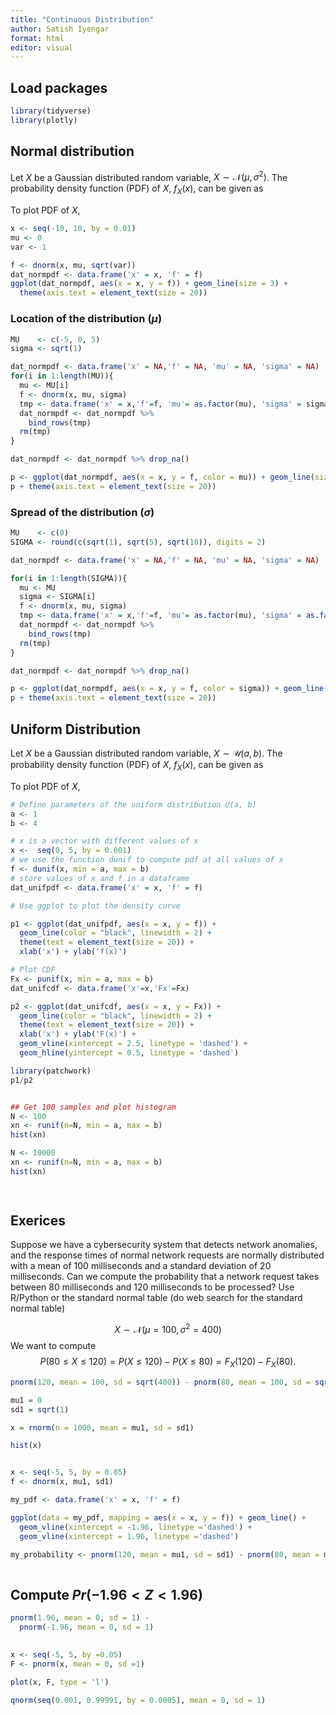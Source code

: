 ```yaml
---
title: "Continuous Distribution"
author: Satish Iyengar
format: html
editor: visual
---
```


## Load packages

```r
library(tidyverse)
library(plotly)
```


## Normal distribution

Let $X$ be a Gaussian distributed random variable, $X \sim \mathcal{N}(\mu, \sigma^2)$.
The probability density function (PDF) of $X$, $f_X(x)$, can be given as 
\begin{eqnarray}
  f_X(x) = \frac{1}{\sqrt(2 \pi \sigma^2)} \exp{\left(-\frac{1}{2\sigma^2}(x - \mu^2) \right)},  \hspace{5pt} x\in (-\infty, \infty)
  
\end{eqnarray}

To plot PDF of $X$, 

```r
x <- seq(-10, 10, by = 0.01)
mu <- 0
var <- 1

f <- dnorm(x, mu, sqrt(var))
dat_normpdf <- data.frame('x' = x, 'f' = f)
ggplot(dat_normpdf, aes(x = x, y = f)) + geom_line(size = 3) + 
  theme(axis.text = element_text(size = 20))
```

### Location of the distribution ($\mu$)


```r
MU    <- c(-5, 0, 5)
sigma <- sqrt(1)

dat_normpdf <- data.frame('x' = NA,'f' = NA, 'mu' = NA, 'sigma' = NA)
for(i in 1:length(MU)){
  mu <- MU[i]
  f <- dnorm(x, mu, sigma)
  tmp <- data.frame('x' = x,'f'=f, 'mu'= as.factor(mu), 'sigma' = sigma)
  dat_normpdf <- dat_normpdf %>%
    bind_rows(tmp)
  rm(tmp)
}

dat_normpdf <- dat_normpdf %>% drop_na()
```

```r
p <- ggplot(dat_normpdf, aes(x = x, y = f, color = mu)) + geom_line(size = 3)
p + theme(axis.text = element_text(size = 20))
```

### Spread of the distribution ($\sigma$)

```r
MU    <- c(0)
SIGMA <- round(c(sqrt(1), sqrt(5), sqrt(10)), digits = 2)

dat_normpdf <- data.frame('x' = NA,'f' = NA, 'mu' = NA, 'sigma' = NA)

for(i in 1:length(SIGMA)){
  mu <- MU
  sigma <- SIGMA[i]
  f <- dnorm(x, mu, sigma)
  tmp <- data.frame('x' = x,'f'=f, 'mu'= as.factor(mu), 'sigma' = as.factor(sigma))
  dat_normpdf <- dat_normpdf %>%
    bind_rows(tmp)
  rm(tmp)
}

dat_normpdf <- dat_normpdf %>% drop_na()
```

```r
p <- ggplot(dat_normpdf, aes(x = x, y = f, color = sigma)) + geom_line(size = 3)
p + theme(axis.text = element_text(size = 20))
```

## Uniform Distribution


Let $X$ be a Gaussian distributed random variable, $X \sim \mathcal{U}(a, b)$.
The probability density function (PDF) of $X$, $f_X(x)$, can be given as 
\begin{eqnarray}
  f_X(x) = \frac{1}{\left(b - a \right)},  \hspace{5pt} x\in (a, b)
\end{eqnarray}

To plot PDF of $X$, 

```r
# Define parameters of the uniform distribution U(a, b)
a <- 1
b <- 4

# x is a vector with different values of x
x <-  seq(0, 5, by = 0.001)
# we use the function dunif to compute pdf at all values of x
f <- dunif(x, min = a, max = b)
# store values of x and f in a dataframe
dat_unifpdf <- data.frame('x' = x, 'f' = f)

# Use ggplot to plot the density curve

p1 <- ggplot(dat_unifpdf, aes(x = x, y = f)) + 
  geom_line(color = "black", linewidth = 2) + 
  theme(text = element_text(size = 20)) + 
  xlab('x') + ylab('f(x)')

# Plot CDF 
Fx <- punif(x, min = a, max = b)
dat_unifcdf <- data.frame('x'=x,'Fx'=Fx)

p2 <- ggplot(dat_unifcdf, aes(x = x, y = Fx)) + 
  geom_line(color = "black", linewidth = 2) + 
  theme(text = element_text(size = 20)) + 
  xlab('x') + ylab('F(x)') + 
  geom_vline(xintercept = 2.5, linetype = 'dashed') + 
  geom_hline(yintercept = 0.5, linetype = 'dashed')

library(patchwork)
p1/p2


## Get 100 samples and plot histogram
N <- 100
xn <- runif(n=N, min = a, max = b)
hist(xn)

N <- 10000
xn <- runif(n=N, min = a, max = b)
hist(xn)

  
```

## Exerices

Suppose we have a cybersecurity system that detects network anomalies, and the response times of normal network requests are normally distributed with a mean of 100 milliseconds and a standard deviation of 20 milliseconds. Can we compute the probability that a network request takes between 80 milliseconds and 120 milliseconds to be processed? Use R/Python or the standard normal table (do web search for the standard normal table)

$$ X \sim \mathcal{N}(\mu = 100, \sigma ^2 = 400)$$
We want to compute $$P(80\leq X\leq 120) = P(X\leq 120) - P(X\leq 80) = F_X(120)-F_X(80). $$

```r
pnorm(120, mean = 100, sd = sqrt(400)) - pnorm(80, mean = 100, sd = sqrt(400)) 
```



```r
mu1 = 0
sd1 = sqrt(1)

x = rnorm(n = 1000, mean = mu1, sd = sd1)

hist(x)


x <- seq(-5, 5, by = 0.05)
f <- dnorm(x, mu1, sd1)

my_pdf <- data.frame('x' = x, 'f' = f)

ggplot(data = my_pdf, mapping = aes(x = x, y = f)) + geom_line() +
  geom_vline(xintercept = -1.96, linetype ='dashed') + 
  geom_vline(xintercept = 1.96, linetype ='dashed') 

my_probability <- pnorm(120, mean = mu1, sd = sd1) - pnorm(80, mean = mu1, sd = sd1)
  

```


## Compute $Pr(-1.96 < Z < 1.96)$

```r
pnorm(1.96, mean = 0, sd = 1) - 
  pnorm(-1.96, mean = 0, sd = 1)
  

```

```r

x <- seq(-5, 5, by =0.05)
F <- pnorm(x, mean = 0, sd =1) 
 
plot(x, F, type = 'l')

```



```r
qnorm(seq(0.001, 0.99991, by = 0.0005), mean = 0, sd = 1)


```

